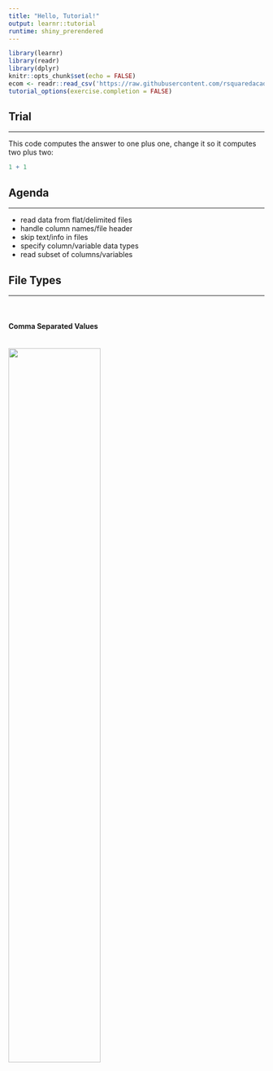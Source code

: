 ```yaml
---
title: "Hello, Tutorial!"
output: learnr::tutorial
runtime: shiny_prerendered
---
```


```r
library(learnr)
library(readr)
library(dplyr)
knitr::opts_chunk$set(echo = FALSE)
ecom <- readr::read_csv('https://raw.githubusercontent.com/rsquaredacademy/datasets/master/web.csv')
tutorial_options(exercise.completion = FALSE)
```

## Trial

<hr>

This code computes the answer to one plus one, change it so it computes two plus two:

```r
1 + 1
```

## Agenda

<hr>

- read data from flat/delimited files
- handle column names/file header
- skip text/info in files
- specify column/variable data types
- read subset of columns/variables

## File Types

<hr>

<br>

#### Comma Separated Values

<br>
![](/images/mtcars_comma.png){width=60%}
<br>

